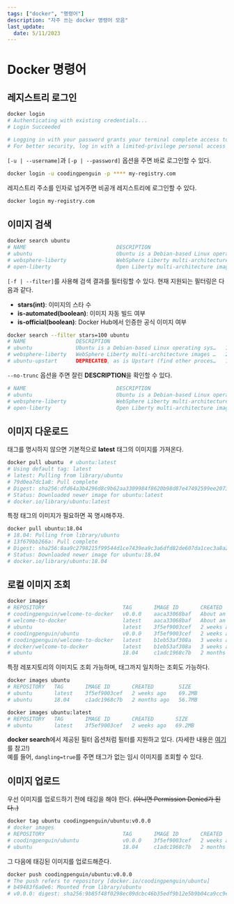 ```yaml
---
tags: ["docker", "명령어"]
description: "자주 쓰는 docker 명령어 모음"
last_update:
  date: 5/11/2023
---
```


# Docker 명령어

## 레지스트리 로그인

```bash showLineNumbers
docker login
# Authenticating with existing credentials...
# Login Succeeded

# Logging in with your password grants your terminal complete access to your account.
# For better security, log in with a limited-privilege personal access token. Learn more at https://docs.docker.com/go/access-tokens/
```

`[-u | --username]`과 `[-p | --password]` 옵션을 주면 바로 로그인할 수 있다.

```bash showLineNumbers
docker login -u coodingpenguin -p **** my-registry.com
```

레지스트리 주소를 인자로 넘겨주면 비공개 레지스트리에 로그인할 수 있다.

```bash showLineNumbers
docker login my-registry.com
```

## 이미지 검색

```bash showLineNumbers
docker search ubuntu
# NAME                             DESCRIPTION                                      STARS     OFFICIAL   AUTOMATED
# ubuntu                           Ubuntu is a Debian-based Linux operating sys…   15952     [OK]
# websphere-liberty                WebSphere Liberty multi-architecture images …   294       [OK]
# open-liberty                     Open Liberty multi-architecture images based…   59        [OK]
```

`[-f | --filter]`를 사용해 검색 결과를 필터링할 수 있다. 현재 지원되는 필터링은 다음과 같다.

- **stars(int)**: 이미지의 스타 수
- **is-automated(boolean)**: 이미지 자동 빌드 여부
- **is-official(boolean)**: Docker Hub에서 인증한 공식 이미지 여부

```bash showLineNumbers
docker search --filter stars=100 ubuntu
# NAME                DESCRIPTION                                      STARS     OFFICIAL   AUTOMATED
# ubuntu              Ubuntu is a Debian-based Linux operating sys…   15952     [OK]
# websphere-liberty   WebSphere Liberty multi-architecture images …   294       [OK]
# ubuntu-upstart      DEPRECATED, as is Upstart (find other proces…   114       [OK]
```

`--no-trunc` 옵션을 주면 잘린 **DESCRIPTION**을 확인할 수 있다.

```bash showLineNumbers
# NAME                             DESCRIPTION                                                                                            STARS     OFFICIAL   AUTOMATED
# ubuntu                           Ubuntu is a Debian-based Linux operating system based on free software.                                15952     [OK]
# websphere-liberty                WebSphere Liberty multi-architecture images based on Ubuntu 18.04                                      294       [OK]
# open-liberty                     Open Liberty multi-architecture images based on Ubuntu 18.04                                           59        [OK]
```

## 이미지 다운로드

태그를 명시하지 않으면 기본적으로 **latest** 태그의 이미지를 가져온다.

```bash showLineNumbers
docker pull ubuntu  # ubuntu:latest
# Using default tag: latest
# latest: Pulling from library/ubuntu
# 79d0ea7dc1a8: Pull complete
# Digest: sha256:dfd64a3b4296d8c9b62aa3309984f8620b98d87e47492599ee20739e8eb54fbf
# Status: Downloaded newer image for ubuntu:latest
# docker.io/library/ubuntu:latest
```

특정 태그의 이미지가 필요하면 꼭 명시해주자.

```bash showLineNumbers
docker pull ubuntu:18.04
# 18.04: Pulling from library/ubuntu
# 13f679bb266a: Pull complete
# Digest: sha256:8aa9c2798215f99544d1ce7439ea9c3a6dfd82de607da1cec3a8a2fae005931b
# Status: Downloaded newer image for ubuntu:18.04
# docker.io/library/ubuntu:18.04
```

## 로컬 이미지 조회

```bash showLineNumbers
docker images
# REPOSITORY                         TAG       IMAGE ID       CREATED             SIZE
# coodingpenguin/welcome-to-docker   v0.0.0    aaca33068baf   About an hour ago   237MB
# welcome-to-docker                  latest    aaca33068baf   About an hour ago   237MB
# ubuntu                             latest    3f5ef9003cef   2 weeks ago         69.2MB
# coodingpenguin/ubuntu              v0.0.0    3f5ef9003cef   2 weeks ago         69.2MB
# coodingpenguin/welcome-to-docker   latest    b1eb53af308a   3 weeks ago         13.6MB
# docker/welcome-to-docker           latest    b1eb53af308a   3 weeks ago         13.6MB
# ubuntu                             18.04     c1adc1968c7b   2 months ago        56.7MB
```

특정 레포지토리의 이미지도 조회 가능하며, 태그까지 일치하는 조회도 가능하다.

```bash showLineNumbers
docker images ubuntu
# REPOSITORY   TAG       IMAGE ID       CREATED        SIZE
# ubuntu       latest    3f5ef9003cef   2 weeks ago    69.2MB
# ubuntu       18.04     c1adc1968c7b   2 months ago   56.7MB

docker images ubuntu:latest
# REPOSITORY   TAG       IMAGE ID       CREATED       SIZE
# ubuntu       latest    3f5ef9003cef   2 weeks ago   69.2MB
```

**docker search**에서 제공된 필터 옵션처럼 필터를 지원하고 있다. (자세한 내용은 [여기](https://docs.docker.com/engine/reference/commandline/images/#filter)를 참고!)  
예를 들어, `dangling=true`를 주면 태그가 없는 임시 이미지를 조회할 수 있다.

## 이미지 업로드

우선 이미지를 업로드하기 전에 태깅을 해야 한다. ~~(아니면 Permission Denied가 된다..)~~

```bash showLineNumbers
docker tag ubuntu coodingpenguin/ubuntu:v0.0.0
# docker images
# REPOSITORY                         TAG       IMAGE ID       CREATED             SIZE
# coodingpenguin/ubuntu              v0.0.0    3f5ef9003cef   2 weeks ago         69.2MB
# ubuntu                             18.04     c1adc1968c7b   2 months ago        56.7MB
```

그 다음에 태깅된 이미지를 업로드해준다.

```bash showLineNumbers
docker push coodingpenguin/ubuntu:v0.0.0
# The push refers to repository [docker.io/coodingpenguin/ubuntu]
# b49483f6a0e6: Mounted from library/ubuntu
# v0.0.0: digest: sha256:9b85f48f0298ec89dcbc46b35edf9b12e5b9b04ca9cc9ea063968933ddba6adf size: 529
```
